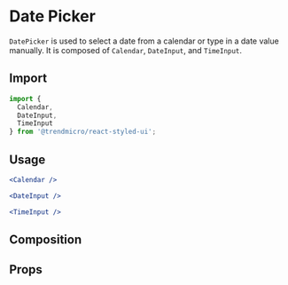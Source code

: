 # Date Picker

`DatePicker` is used to select a date from a calendar or type in a date value manually. It is composed of `Calendar`, `DateInput`, and `TimeInput`.

## Import

```js
import {
  Calendar,
  DateInput,
  TimeInput
} from '@trendmicro/react-styled-ui';
```
## Usage

```jsx
<Calendar />
```

```jsx
<DateInput />
```

```jsx
<TimeInput />
```

## Composition


## Props
